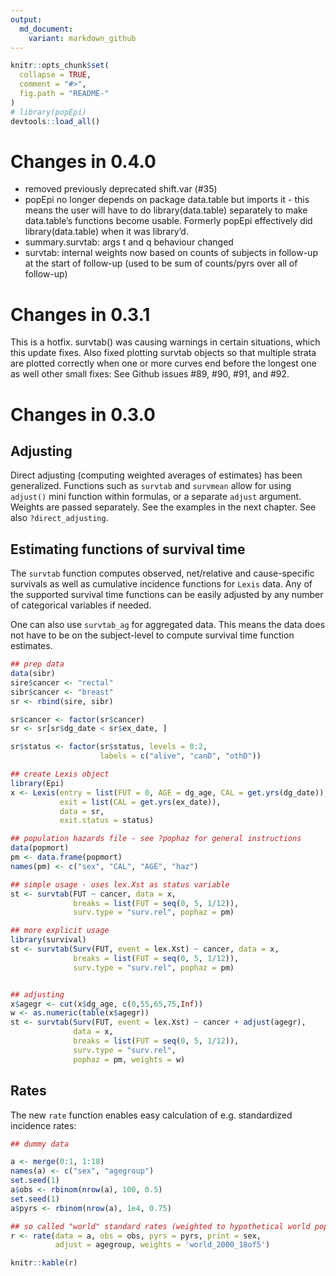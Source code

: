 ```yaml
---
output:
  md_document:
    variant: markdown_github
---
```



```r
knitr::opts_chunk$set(
  collapse = TRUE,
  comment = "#>",
  fig.path = "README-"
)
# library(popEpi)
devtools::load_all()
```

# Changes in 0.4.0

* removed previously deprecated shift.var (#35)
* popEpi no longer depends on package data.table but imports it - this means the user will have to do library(data.table) separately to make data.table's functions become usable. Formerly popEpi effectively did library(data.table) when it was library'd.
* summary.survtab: args t and q behaviour changed
* survtab: internal weights now based on counts of subjects in follow-up at the start of follow-up (used to be sum of counts/pyrs over all of follow-up)

# Changes in 0.3.1

This is a hotfix. survtab() was causing warnings in certain situations, which this update fixes. Also fixed plotting survtab objects so that multiple strata are plotted correctly when one or more curves end before the longest one as well other small fixes: See Github issues #89, #90, #91, and #92.

# Changes in 0.3.0

## Adjusting

Direct adjusting (computing weighted averages of estimates) has been generalized. Functions such as `survtab` and `survmean` allow for using `adjust()` mini function within formulas, or a separate `adjust` argument. Weights are passed separately. See the examples in the next chapter. See also `?direct_adjusting`.

## Estimating functions of survival time

The `survtab` function computes observed, net/relative and cause-specific
survivals as well as cumulative incidence functions for `Lexis` data. 
Any of the supported survival time functions can be
easily adjusted by any number of categorical variables if needed.

One can also use `survtab_ag` for aggregated data. This means the data does
not have to be on the subject-level to compute survival time function estimates.

```r
## prep data
data(sibr)
sire$cancer <- "rectal"
sibr$cancer <- "breast"
sr <- rbind(sire, sibr)

sr$cancer <- factor(sr$cancer)
sr <- sr[sr$dg_date < sr$ex_date, ]

sr$status <- factor(sr$status, levels = 0:2, 
                    labels = c("alive", "canD", "othD"))

## create Lexis object
library(Epi)
x <- Lexis(entry = list(FUT = 0, AGE = dg_age, CAL = get.yrs(dg_date)), 
           exit = list(CAL = get.yrs(ex_date)), 
           data = sr,
           exit.status = status)

## population hazards file - see ?pophaz for general instructions
data(popmort)
pm <- data.frame(popmort)
names(pm) <- c("sex", "CAL", "AGE", "haz")

## simple usage - uses lex.Xst as status variable
st <- survtab(FUT ~ cancer, data = x,
              breaks = list(FUT = seq(0, 5, 1/12)),
              surv.type = "surv.rel", pophaz = pm)

## more explicit usage
library(survival)
st <- survtab(Surv(FUT, event = lex.Xst) ~ cancer, data = x,
              breaks = list(FUT = seq(0, 5, 1/12)),
              surv.type = "surv.rel", pophaz = pm)


## adjusting
x$agegr <- cut(x$dg_age, c(0,55,65,75,Inf))
w <- as.numeric(table(x$agegr))
st <- survtab(Surv(FUT, event = lex.Xst) ~ cancer + adjust(agegr), 
              data = x,
              breaks = list(FUT = seq(0, 5, 1/12)),
              surv.type = "surv.rel", 
              pophaz = pm, weights = w)

```

## Rates

The new `rate` function enables easy calculation of e.g. standardized incidence rates:

```r
## dummy data

a <- merge(0:1, 1:18)
names(a) <- c("sex", "agegroup")
set.seed(1)
a$obs <- rbinom(nrow(a), 100, 0.5)
set.seed(1)
a$pyrs <- rbinom(nrow(a), 1e4, 0.75)

## so called "world" standard rates (weighted to hypothetical world pop in 2000)
r <- rate(data = a, obs = obs, pyrs = pyrs, print = sex, 
          adjust = agegroup, weights = 'world_2000_18of5')
```

```r
knitr::kable(r)
```


